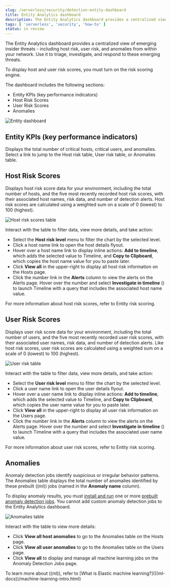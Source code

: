 ```yaml
---
slug: /serverless/security/detection-entity-dashboard
title: Entity Analytics dashboard
description: The Entity Analytics dashboard provides a centralized view of emerging insider threats
tags: [ 'serverless', 'security', 'how-to' ]
status: in review
---
```


<DocBadge template="technical preview" />
<div id="detection-entity-dashboard"></div>

The Entity Analytics dashboard provides a centralized view of emerging insider threats - including host risk, user risk, and anomalies from within your network. Use it to triage, investigate, and respond to these emerging threats.

<DocCallOut title="Requirements">

To display host and user risk scores, you must <DocLink slug="/serverless/security/turn-on-risk-engine">turn on the risk scoring engine</DocLink>.

</DocCallOut>

The dashboard includes the following sections:

* <DocLink slug="/serverless/security/detection-entity-dashboard" section="entity-kpis-key-performance-indicators">Entity KPIs (key performance indicators)</DocLink>
* <DocLink slug="/serverless/security/detection-entity-dashboard" section="host-risk-scores">Host Risk Scores</DocLink>
* <DocLink slug="/serverless/security/detection-entity-dashboard" section="user-risk-scores">User Risk Scores</DocLink>
* <DocLink slug="/serverless/security/detection-entity-dashboard" section="anomalies">Anomalies</DocLink> 

![Entity dashboard](../images/detection-entity-dashboard/-dashboards-entity-dashboard.png)

<div id="entity-kpis"></div>

## Entity KPIs (key performance indicators)

Displays the total number of critical hosts, critical users, and anomalies. Select a link to jump to the Host risk table, User risk table, or Anomalies table. 

<div id="entity-host-risk-scores"></div>

## Host Risk Scores

Displays host risk score data for your environment, including the total number of hosts, and the five most recently recorded host risk scores, with their associated host names, risk data, and number of detection alerts. Host risk scores are calculated using a weighted sum on a scale of 0 (lowest) to 100 (highest). 

![Host risk scores table](../images/detection-entity-dashboard/-dashboards-host-score-data.png)

Interact with the table to filter data, view more details, and take action: 

* Select the **Host risk level** menu to filter the chart by the selected level. 
* Click a host name link to open the host details flyout.
* Hover over a host name link to display inline actions: **Add to timeline**, which adds the selected value to Timeline, and **Copy to Clipboard**, which copies the host name value for you to paste later. 
* Click **View all** in the upper-right to display all host risk information on the Hosts page. 
* Click the number link in the **Alerts** column to view the alerts on the Alerts page. Hover over the number and select **Investigate in timeline** (<DocIcon type="timeline" title="Timeline" />) to launch Timeline with a query that includes the associated host name value.

For more information about host risk scores, refer to <DocLink slug="/serverless/security/entity-risk-scoring">Entity risk scoring</DocLink>. 

<div id="entity-user-risk-scores"></div>

## User Risk Scores

Displays user risk score data for your environment, including the total number of users, and the five most recently recorded user risk scores, with their associated user names, risk data, and number of detection alerts. Like host risk scores, user risk scores are calculated using a weighted sum on a scale of 0 (lowest) to 100 (highest). 

![User risk table](../images/detection-entity-dashboard/-dashboards-user-score-data.png)

Interact with the table to filter data, view more details, and take action:

* Select the **User risk level** menu to filter the chart by the selected level. 
* Click a user name link to open the user details flyout. 
* Hover over a user name link to display inline actions: **Add to timeline**, which adds the selected value to Timeline, and **Copy to Clipboard**, which copies the user name value for you to paste later. 
* Click **View all** in the upper-right to display all user risk information on the Users page. 
* Click the number link in the **Alerts** column to view the alerts on the Alerts page. Hover over the number and select **Investigate in timeline** (<DocIcon type="timeline" title="Timeline" />) to launch Timeline with a query that includes the associated user name value.

For more information about user risk scores, refer to <DocLink slug="/serverless/security/entity-risk-scoring">Entity risk scoring</DocLink>. 

<div id="entity-anomalies"></div>

## Anomalies

Anomaly detection jobs identify suspicious or irregular behavior patterns. The Anomalies table displays the total number of anomalies identified by these prebuilt ((ml)) jobs (named in the **Anomaly name** column).

<DocCallOut title="Requirements">

To display anomaly results, you must [install and run](((ml-docs))/ml-ad-run-jobs.html) one or more [prebuilt anomaly detection jobs](((security-guide))/prebuilt-ml-jobs.html). You cannot add custom anomaly detection jobs to the Entity Analytics dashboard.

</DocCallOut>

![Anomalies table](../images/detection-entity-dashboard/-dashboards-anomalies-table.png)

Interact with the table to view more details:

* Click **View all host anomalies** to go to the Anomalies table on the Hosts page.
* Click **View all user anomalies** to go to the Anomalies table on the Users page.
* Click **View all** to display and manage all machine learning jobs on the Anomaly Detection Jobs page. 

<DocCallOut title="Tip">
To learn more about ((ml)), refer to [What is Elastic machine learning?](((ml-docs))/machine-learning-intro.html) 
</DocCallOut>

